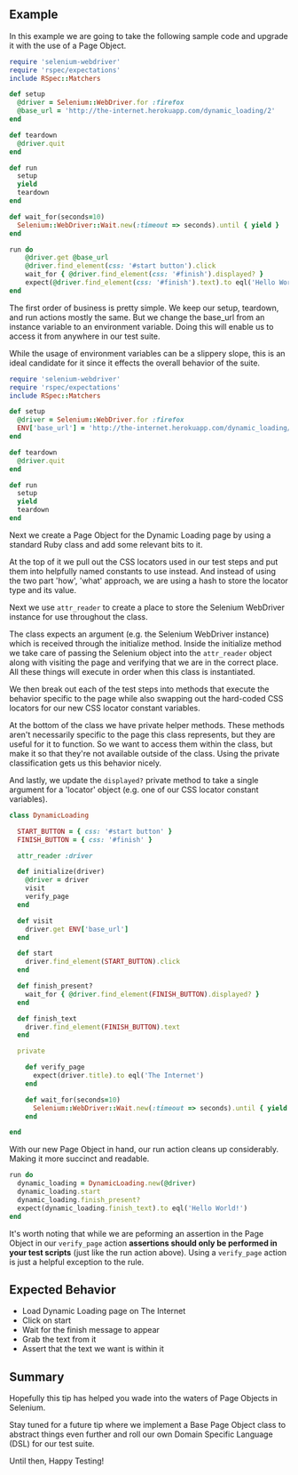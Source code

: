 ## Example

In this example we are going to take the following sample code and upgrade it with the use of a Page Object.

```ruby
require 'selenium-webdriver'
require 'rspec/expectations'
include RSpec::Matchers

def setup
  @driver = Selenium::WebDriver.for :firefox
  @base_url = 'http://the-internet.herokuapp.com/dynamic_loading/2'
end

def teardown
  @driver.quit
end

def run
  setup
  yield
  teardown
end

def wait_for(seconds=10)
  Selenium::WebDriver::Wait.new(:timeout => seconds).until { yield }
end

run do
    @driver.get @base_url
    @driver.find_element(css: '#start button').click
    wait_for { @driver.find_element(css: '#finish').displayed? }
    expect(@driver.find_element(css: '#finish').text).to eql('Hello World!')
end
```

The first order of business is pretty simple. We keep our setup, teardown, and run actions mostly the same.
But we change the base_url from an instance variable to an environment variable. Doing this will enable
us to access it from anywhere in our test suite.

While the usage of environment variables can be a slippery slope, this is an ideal candidate for it since
it effects the overall behavior of the suite.

```ruby
require 'selenium-webdriver'
require 'rspec/expectations'
include RSpec::Matchers

def setup
  @driver = Selenium::WebDriver.for :firefox
  ENV['base_url'] = 'http://the-internet.herokuapp.com/dynamic_loading/2'
end

def teardown
  @driver.quit
end

def run
  setup
  yield
  teardown
end
```

Next we create a Page Object for the Dynamic Loading page by using a standard Ruby class and add some relevant
bits to it.

At the top of it we pull out the CSS locators used in our test steps and put them into helpfully
named constants to use instead. And instead of using the two part 'how', 'what' approach, we are
using a hash to store the locator type and its value.

Next we use `attr_reader` to create a place to store the Selenium WebDriver instance for use throughout the class.

The class expects an argument (e.g. the Selenium WebDriver instance) which is received through the initialize method.
Inside the initialize method we take care of passing the Selenium object into the `attr_reader` object along with
visiting the page and verifying that we are in the correct place. All these things will execute in order when
this class is instantiated.

We then break out each of the test steps into methods that execute the behavior specific to the page while also
swapping out the hard-coded CSS locators for our new CSS locator constant variables.

At the bottom of the class we have private helper methods. These methods aren't necessarily specific to the page
this class represents, but they are useful for it to function. So we want to access them within the class, but
make it so that they're not available outside of the class. Using the private classification gets us this behavior nicely.

And lastly, we update the `displayed?` private method to take a single argument for a 'locator' object (e.g. one of
our CSS locator constant variables).

```ruby
class DynamicLoading

  START_BUTTON = { css: '#start button' }
  FINISH_BUTTON = { css: '#finish' }

  attr_reader :driver

  def initialize(driver)
    @driver = driver
    visit
    verify_page
  end

  def visit
    driver.get ENV['base_url']
  end

  def start
    driver.find_element(START_BUTTON).click
  end

  def finish_present?
    wait_for { @driver.find_element(FINISH_BUTTON).displayed? }
  end

  def finish_text
    driver.find_element(FINISH_BUTTON).text
  end

  private

    def verify_page
      expect(driver.title).to eql('The Internet')
    end

    def wait_for(seconds=10)
      Selenium::WebDriver::Wait.new(:timeout => seconds).until { yield }
    end

end
```

With our new Page Object in hand, our run action cleans up considerably. Making it more succinct and readable.

```ruby
run do
  dynamic_loading = DynamicLoading.new(@driver)
  dynamic_loading.start
  dynamic_loading.finish_present?
  expect(dynamic_loading.finish_text).to eql('Hello World!')
end
```

It's worth noting that while we are peforming an assertion in the Page Object in our `verify_page`
action __assertions should only be performed in your test scripts__ (just like the run action above).
Using a `verify_page` action is just a helpful exception to the rule.

## Expected Behavior

+ Load Dynamic Loading page on The Internet
+ Click on start
+ Wait for the finish message to appear
+ Grab the text from it
+ Assert that the text we want is within it

## Summary

Hopefully this tip has helped you wade into the waters of Page Objects in Selenium.

Stay tuned for a future tip where we implement a Base Page Object class to abstract things even further
and roll our own Domain Specific Language (DSL) for our test suite.

Until then, Happy Testing!
